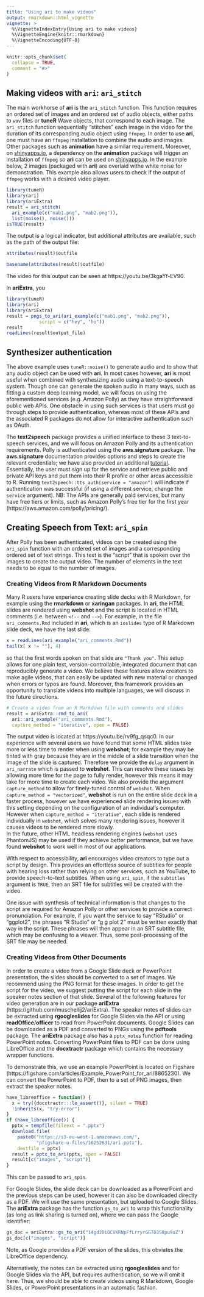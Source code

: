 ```yaml
---
title: "Using ari to make videos"
output: rmarkdown::html_vignette
vignette: >
  %\VignetteIndexEntry{Using ari to make videos}
  %\VignetteEngine{knitr::rmarkdown}
  %\VignetteEncoding{UTF-8}
---
```


```r
knitr::opts_chunk$set(
  collapse = TRUE,
  comment = "#>"
)
```


## Making videos with `ari`: `ari_stitch`

The main workhorse of **ari** is the `ari_stitch` function.  This function 
requires an ordered set of images and an ordered set of audio 
objects, either paths to `wav` files or **tuneR** Wave objects, that correspond to each image. The `ari_stitch` function sequentially 
"stitches" each image in the video for the duration of its corresponding audio object using `ffmpeg`.  In order to use **ari**, one must
have an `ffmpeg` installation to combine the audio and images. Other packages such as **animation** have a similar requirement.  Moreover, on [shinyapps.io]( https://www.shinyapps.io/), a dependency on the **animation** 
package will trigger an installation of `ffmpeg` so **ari** 
can be used on [shinyapps.io](https://www.shinyapps.io/).  In the example below, 2 images (packaged with **ari**) are overlaid withe white noise for
demonstration.  This example also allows users to check if the output of `ffmpeg` works with a desired video player.

```r
library(tuneR)
library(ari)
library(ariExtra)
result = ari_stitch(
  ari_example(c("mab1.png", "mab2.png")),
  list(noise(), noise()))
isTRUE(result)
```

The output is a logical indicator, but additional attributes are available, such as the path of the output file:

```r
attributes(result)$outfile
```

```r
basename(attributes(result)$outfile)
```

The video for this output can be seen at https://youtu.be/3kgaYf-EV90.  

In **ariExtra**, you 
```r
library(tuneR)
library(ari)
library(ariExtra)
result = pngs_to_ari(ari_example(c("mab1.png", "mab2.png")),
            script = c("hey", "ho"))
result
readLines(result$output_file)
```

## Synthesizer authentication

The above example uses `tuneR::noise()` to generate audio and to show that any audio object can be used with **ari**. 
In most cases however, **ari** 
is most useful when combined with synthesizing audio using a text-to-speech 
system. Though one can generate the spoken audio in many ways, such as 
fitting a custom deep learning model, we will focus on using the 
aforementioned services (e.g. Amazon Polly) as they have straightforward 
public web APIs. One obstacle in using such services is that users must 
go through steps to provide authentication, whereas most of these APIs 
and the associated R packages do not allow for interactive authentication 
such as OAuth.  

The **text2speech** package provides a unified interface to these 3
text-to-speech services, and we will focus on Amazon Polly and its authentication requirements.  Polly is authenticated using the **aws.signature** package.  The **aws.signature** documentation provides options and steps to create the relevant credentials; we have also provided an additional
[tutorial](http://seankross.com/2017/05/02/Access-Amazon-Web-Services-in-R.html).  Essentially, the user must sign up for the service and retrieve public and 
private API keys and put them into their R profile or other areas accessible to R. Running `text2speech::tts_auth(service = "amazon")` will indicate if 
authentication was successful (if using a different service, change the 
`service` argument). NB: The APIs are generally paid services, but many have 
free tiers or limits, such as Amazon Polly's free tier for the first year (https://aws.amazon.com/polly/pricing/). 
<!-- NB - nota bene -->


## Creating Speech from Text: `ari_spin`

After Polly has been authenticated, videos can be created using the `ari_spin` function with an ordered set of images and a corresponding ordered set 
of text strings.  This text is the "script" that is spoken over the 
images to create the output video.  The number of elements in the text 
needs to be equal to the number of images. 
  

### Creating Videos from R Markdown Documents

Many R users have experience creating slide decks with R Markdown, for 
example using the **rmarkdown** or 
**xaringan** packages.  In **ari**, the HTML slides 
are rendered using **webshot** and the script is located 
in HTML comments (i.e. between `<!--` and `-->`).  For example, in the 
file `ari_comments.Rmd` included in **ari**, which is an `ioslides` type of R Markdown slide 
deck, we have the last slide:

```r
x = readLines(ari_example("ari_comments.Rmd"))
tail(x[ x != ""], 4)
```



so that the first words spoken on that slide are `"Thank you"`. This setup 
allows for one plain text, version-controllable, integrated document that 
can reproducibly generate a video.  We believe these features allow creators 
to make agile videos, that can easily be updated with new material or changed 
when errors or typos are found.  Moreover, this framework provides an opportunity to translate videos into multiple languages, we will discuss in the future directions.  


```r
# Create a video from an R Markdown file with comments and slides
result = ariExtra::rmd_to_ari(
  ari::ari_example("ari_comments.Rmd"),
  capture_method = "iterative", open = FALSE)
```



The output video is located at https://youtu.be/rv9fg_qsqc0. In our 
experience with several users we have found that some HTML slides take 
more or less time to render when using **webshot**; for example they may 
be tinted with gray because they are in the middle of a slide transition when 
the image of the slide is captured.  Therefore we provide the `delay` argument 
in `ari_narrate` which is passed to **webshot**. This can resolve these 
issues by allowing more time for the page to fully render, however this 
means it may take for more time to create each video.  We also provide 
the argument `capture_method`  to allow for finely-tuned control of 
`webshot`. When `capture_method = "vectorized"`, **webshot** is 
run on the entire slide deck in a faster process, however we have 
experienced slide rendering issues with this setting depending on the 
configuration of an individual's computer. However when 
`capture_method = "iterative"`, each slide is rendered individually 
in `webshot`, which solves many rendering issues, however it causes 
videos to be rendered more slowly.  
In the future, other HTML headless rendering engines (`webshot` uses PhantomJS) may be used if they achieve better performance, but we have found **webshot** to work well in most of our applications.

With respect to accessibility, **ari** encourages video creators to 
type out a script by design. This provides an effortless source of subtitles 
for people with hearing loss rather than relying on other services, such as
YouTube, to provide speech-to-text subtitles.  When using `ari_spin`, if the
`subtitles` argument is `TRUE`, then an SRT file for subtitles will be created 
with the video.

One issue with synthesis of technical information is that changes to the script 
are required for Amazon Polly or other services to provide a correct 
pronunciation.  For example, if you want the service to say "RStudio" or 
"ggplot2", the phrases "R Studio" or "g g plot 2" must be written exactly 
that way in the script. These phrases will then appear in an SRT subtitle 
file, which may be confusing to a viewer.  Thus, some post-processing of the SRT file may be needed. 

### Creating Videos from Other Documents

In order to create a video from a Google Slide deck or PowerPoint 
presentation, the slides should be converted to a set of images. We 
recommend using the PNG format for these images.  In order to get the 
script for the video, we suggest putting the script for each slide in 
the speaker notes section of that slide. Several of the following features 
for video generation are in our package **ariExtra**
(https://github.com/muschellij2/ariExtra).  The speaker notes of slides can 
be extracted using **rgoogleslides**  for Google 
Slides via the API or using **readOffice**/**officer** 
 to read from PowerPoint documents. Google Slides can be downloaded as a PDF and converted to PNGs using the **pdftools** 
package.  The **ariExtra** package also has a `pptx_notes` 
function for reading PowerPoint notes. Converting PowerPoint files to 
PDF can be done using LibreOffice and the **docxtractr** package which contains the necessary wrapper functions.

To demonstrate this, we use an example PowerPoint is located on Figshare (https://figshare.com/articles/Example_PowerPoint_for_ari/8865230).  We can convert the PowerPoint to PDF, then to a set of PNG images, then extract the speaker notes.

```r
have_libreoffice = function() {
  x = try({docxtractr:::lo_assert()}, silent = TRUE)
  !inherits(x, "try-error")
}
if (have_libreoffice()) {
  pptx = tempfile(fileext = ".pptx")
  download.file(
    paste0("https://s3-eu-west-1.amazonaws.com/", 
           "pfigshare-u-files/16252631/ari.pptx"),
    destfile = pptx)
  result = pptx_to_ari(pptx, open = FALSE)
  result[c("images", "script")]
}
```

This can be passed to `ari_spin`. 

For Google Slides, the slide deck can be downloaded as a PowerPoint and the
previous steps can be used, however it can also be downloaded directly as 
a PDF. We will use the same presentation, but uploaded to Google Slides. The **ariExtra** package has the function `gs_to_ari` to wrap this functionality (as long as link sharing is turned on), where we can pass the Google identifier:

```r
gs_doc = ariExtra::gs_to_ari("14gd2DiOCVKRNpFfLrryrGG7D3S8pu9aZ")
gs_doc[c("images", "script")]
```

Note, as Google provides a PDF version of the slides, this obviates the LibreOffice dependency.

Alternatively, the notes can be extracted using
**rgoogleslides** and for Google Slides via the API, but requires authentication, so we will omit it here.  Thus, we should be able to create 
videos using R Markdown, Google Slides, or PowerPoint presentations in an 
automatic fashion.

